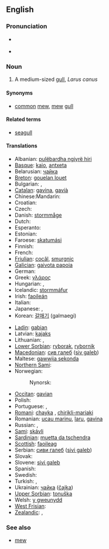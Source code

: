 {{wikipedia}}
==English==

===Pronunciation===
* {{a|RP}} {{IPA|/ˈkɒmən ˌgʌl/}}
* {{a|US}} {{IPA|/ˈkɑːmən ˌgʌl/}}

===Noun===
{{en-noun|sg=[[common]] [[gull]]}}

# A medium-sized [[gull]], ''Larus canus''

====Synonyms====
* [[common]] [[mew]], [[mew]] [[gull]]

====Related terms====
* [[seagull]]

====Translations====
{{trans-top|Larus canus}}
* Albanian: [[pulëbardha ngjyrë hiri]]
* [[Basque]]: [[kaio]], [[antxeta]]
* Belarusian: [[чайка]]
* [[Breton]]: [[gouelan louet]]
* Bulgarian: {{t-|bg|чайка буревестница|sc=Cyrl}}, {{t-|bg|чайка|tr=čajka|sc=Cyrl}}
* [[Catalan]]: [[gavina]], [[gavià]]
* Chinese:Mandarin: {{t-|zh|海鸥|sc=Hani}}                                             
* Croatian: {{t-|hr|burni galeb}}
* Czech: {{t-|cs|racek bouřní}}
* Danish: [[stormmåge]]
* Dutch: {{t-|nl|stormmeeuw|f}}
* Esperanto: {{t-|eo|griza mevo}}
* Estonian: {{t-|et|kalakajakas}}
* Faroese: [[skatumási]]
* Finnish: {{t+|fi|kalalokki}}
* French: {{t-|fr|goéland cendré}}
* [[Friulian]]: [[cocâl]], [[smurgnic]]
* [[Galician]]: [[gaivota papoia]]
* German: {{t-|de|Sturmmöwe|f}}
* Greek: [[γλάρος]] '' ''
* Hungarian: {{t-|hu|viharsirály}}, {{t|hu|sirály}}
* Icelandic: [[stormmáfur]]
* Irish: [[faoileán]]
* Italian: {{t-|it|gavina}}
* Japanese: {{t-|ja|カモメ|sc=Jpan}}, {{t-|ja|鴎|tr=kamome|sc=Jpan}}
* Korean: [[갈매기]] (galmaegi)
{{trans-mid}}
* [[Ladin]]: [[gabian]]
* Latvian: [[kajaks]]
* Lithuanian: {{t-|lt|paprastasis kiras}}, {{t|lt|kiras}}
* [[Lower Sorbian]]: [[ryborak]], [[rybornik]]
* [[Macedonian]]: [[сив галеб]] ([[siv galeb]])
* Maltese: [[gawwija sekonda]]
* [[Northern Sami]]: {{tø|se|báiski}}
* Norwegian: {{t-|no|fiskemåke}}
*: Nynorsk: {{t-|nn|fiskemåse}}
* [[Occitan]]: [[gavian]]
* Polish: {{t-|pl|mewa pospolita}}
* Portuguese: {{t-|pt|gaivota-parda}}, {{t-|pt|gaivota}}
* [[Romani]]: [[chayka]] {{f}}, [[chirikli-mariaki]] {{f}}
* Romanian: [[ucau marinu]], [[laru]], [[gavina]]
* Russian: {{t-|ru|сизая чайка|sc=Cyrl}}, {{t-|ru|чайка|tr=čajka|sc=Cyrl}}
* [[Sami]]: [[skávli]]
* [[Sardinian]]: [[muetta da tschendra]]
* [[Scottish]]: [[faoileag]]
* Serbian: [[сиви галеб]] ([[sivi galeb]])
* Slovak: {{t-|sk|čajka sivá}}
* Slovene: [[sivi galeb]]
* Spanish: {{t|es|gaviota|f}}
* Swedish: {{t+|sv|fiskmås|c}}
* Turkish: {{t-|tr|küçük gümüş martı}}, {{t|tr|dalgıç}}
* Ukrainian: [[чайка]] ([[čajka]])
* [[Upper Sorbian]]: [[tonuška]]
* Welsh: [[y gweunydd]]
* [[West Frisian]]: {{t+|fy|unwaarsfûgel}}
* [[Zealandic]]: {{tø|zea|Sturmmeêuwe}}, {{tø|zea|sturmmeêuwe}}
{{trans-bottom}}

===See also===
* [[mew]]